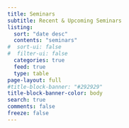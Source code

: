 ```yaml
---
title: Seminars
subtitle: Recent & Upcoming Seminars
listing:
  sort: "date desc"
  contents: "seminars"
#  sort-ui: false
#  filter-ui: false
  categories: true
  feed: true
  type: table
page-layout: full
#title-block-banner: "#292929"
title-block-banner-color: body
search: true
comments: false
freeze: false
---
```

